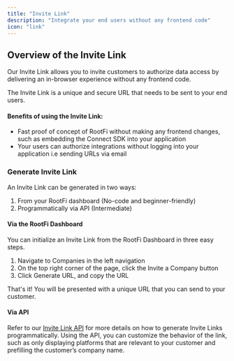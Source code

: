 ```yaml
---
title: "Invite Link"
description: "Integrate your end users without any frontend code"
icon: "link"
---
```


## Overview of the Invite Link

Our Invite Link allows you to invite customers to authorize data access by delivering an in-browser experience without any frontend code.

The Invite Link is a unique and secure URL that needs to be sent to your end users.

#### Benefits of using the Invite Link:

- Fast proof of concept of RootFi without making any frontend changes, such as embedding the Connect SDK into your application
- Your users can authorize integrations without logging into your application i.e sending URLs via email

### Generate Invite Link

An Invite Link can be generated in two ways:

1. From your RootFi dashboard (No-code and beginner-friendly)
2. Programmatically via API (Intermediate)

#### Via the RootFi Dashboard

You can initialize an Invite Link from the RootFi Dashboard in three easy steps.

1. Navigate to Companies in the left navigation
2. On the top right corner of the page, click the Invite a Company button
3. Click Generate URL, and copy the URL

That's it! You will be presented with a unique URL that you can send to your customer.

#### Via API

Refer to our [Invite Link API](/api-reference/invite-links/create-invite-link) for more details on how to generate Invite Links programmatically. Using the API, you can customize the behavior of the link, such as only displaying platforms that are relevant to your customer and prefilling the customer’s company name.
